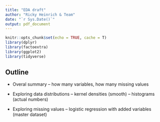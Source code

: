 ```yaml
---
title: "EDA draft"
author: "Ricky Heinrich & Team"
date: "`r Sys.Date()`"
output: pdf_document
---
```


```r
knitr::opts_chunk$set(echo = TRUE, cache = T)
library(dplyr)
library(factoextra)
library(ggplot2)
library(tidyverse)
```

## Outline
- Overal summary
-- how many variables, how many missing values

- Exploring data distributions
-- kernel densities (smooth)
-- histograms (actual numbers)

- Exploring missing values
-- logistic regression with added variables (master dataset)


